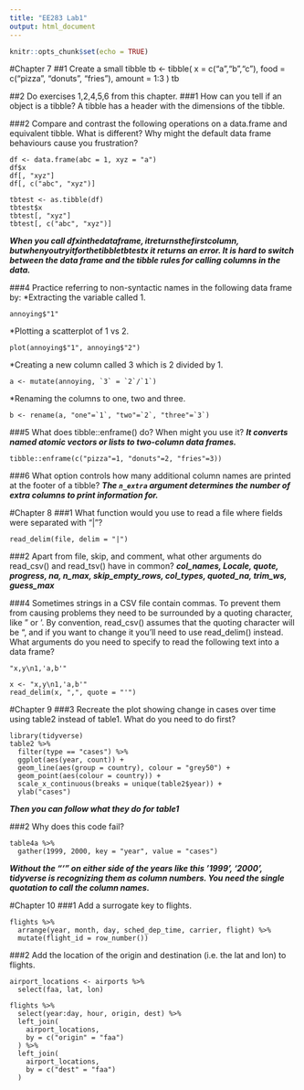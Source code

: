 ```yaml
---
title: "EE283 Lab1"
output: html_document
---
```


```r
knitr::opts_chunk$set(echo = TRUE)
```

#Chapter 7
##1 Create a small tibble
tb <- tibble(
  x = c("a","b","c"), 
  food = c("pizza", "donuts", "fries"), 
  amount = 1:3
)
tb

##2 Do exercises 1,2,4,5,6 from this chapter.
###1 How can you tell if an object is a tibble?
A tibble has a header with the dimensions of the tibble.

###2 Compare and contrast the following operations on a data.frame and equivalent tibble. What is different? Why might the default data frame behaviours cause you frustration?

```
df <- data.frame(abc = 1, xyz = "a")
df$x
df[, "xyz"]
df[, c("abc", "xyz")]
```

```
tbtest <- as.tibble(df)
tbtest$x
tbtest[, "xyz"]
tbtest[, c("abc", "xyz")]
```

***When you call df$x  in the data frame, it returns the first column, but when you try it for the tibble tbtest$x it returns an error. It is hard to switch between the data frame and the tibble rules for calling columns in the data.***

###4 Practice referring to non-syntactic names in the following data frame by:
  *Extracting the variable called 1.
```
annoying$"1"
```

  *Plotting a scatterplot of 1 vs 2.

```
plot(annoying$"1", annoying$"2")
```

  *Creating a new column called 3 which is 2 divided by 1.

```
a <- mutate(annoying, `3` = `2`/`1`)
```

  *Renaming the columns to one, two and three.

```
b <- rename(a, "one"=`1`, "two"=`2`, "three"=`3`)
```
###5 What does tibble::enframe() do? When might you use it?
***It converts named atomic vectors or lists to two-column data frames. ***

```
tibble::enframe(c("pizza"=1, "donuts"=2, "fries"=3))
```

###6 What option controls how many additional column names are printed at the footer of a tibble?
***The `n_extra` argument determines the number of extra columns to print information for.***

#Chapter 8
###1 What function would you use to read a file where fields were separated with “|”?

```
read_delim(file, delim = "|")
```

###2 Apart from file, skip, and comment, what other arguments do read_csv() and read_tsv() have in common?
***col_names, Locale, quote, progress, na, n_max, skip_empty_rows, col_types, quoted_na, trim_ws, guess_max***

###4 Sometimes strings in a CSV file contain commas. To prevent them from causing problems they need to be surrounded by a quoting character, like " or '. By convention, read_csv() assumes that the quoting character will be ", and if you want to change it you’ll need to use read_delim() instead. What arguments do you need to specify to read the following text into a data frame?

```
"x,y\n1,'a,b'"
```

```
x <- "x,y\n1,'a,b'"
read_delim(x, ",", quote = "'")
```

#Chapter 9
###3 Recreate the plot showing change in cases over time using table2 instead of table1. What do you need to do first?

```
library(tidyverse)
table2 %>%
  filter(type == "cases") %>%
  ggplot(aes(year, count)) +
  geom_line(aes(group = country), colour = "grey50") +
  geom_point(aes(colour = country)) +
  scale_x_continuous(breaks = unique(table2$year)) +
  ylab("cases")

```
***Then you can follow what they do for table1***

###2 Why does this code fail?

```
table4a %>% 
  gather(1999, 2000, key = "year", value = "cases")
```

***Without the "'" on either side of the years like this '1999', '2000', tidyverse is recognizing them as column numbers. You need the single quotation to call the column names.***

#Chapter 10
###1 Add a surrogate key to flights.

```
flights %>%
  arrange(year, month, day, sched_dep_time, carrier, flight) %>%
  mutate(flight_id = row_number())
```

###2 Add the location of the origin and destination (i.e. the lat and lon) to flights.

```
airport_locations <- airports %>%
  select(faa, lat, lon)

flights %>%
  select(year:day, hour, origin, dest) %>%
  left_join(
    airport_locations,
    by = c("origin" = "faa")
  ) %>%
  left_join(
    airport_locations,
    by = c("dest" = "faa")
  )
```



